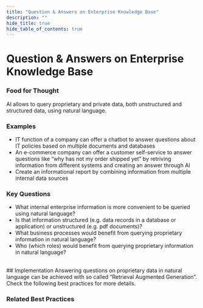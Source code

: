 ```yaml
---
title: "Question & Answers on Enterprise Knowledge Base"
description: ""
hide_title: true
hide_table_of_contents: true
---
```



<PageViewTracker featureName="AI_CAPABILITY_QUESTION_ANSWER_ON_ENTERPRISE_KNOWLEDGE_BASE" />

<div className="hero-header">
  <h1>Question & Answers on Enterprise Knowledge Base</h1>
</div>

### Food for Thought

AI allows to query proprietary and private data, both unstructured and structured data, using natural language. 

### Examples

- IT function of a company can offer a chatbot to answer questions about IT policies based on multiple documents and databases
- An e-commerce company can offer a customer self-service to answer questions like “why has not my order shipped yet” by retriving information from different systems and creating an answer through AI 
- Create an informational report by combining information from multiple internal data sources

### Key Questions

- What internal enterprise information is more convenient to be queried using natural language?
- Is that information structured (e.g. data records in a database or application) or unstructured (e.g. pdf documents)?
- What business processes would benefit from querying proprietary information in natural language?
- Who (which roles) would benefit from querying proprietary information in natural language?

<br />

<div className="section-with-background blue">
  ## Implementation
  Answering questions on proprietary data in natural language can be achieved with so called “Retrieval Augmented Generation”. Check the following best practices for more details.

### Related Best Practices

<ul className="button-grid">
  <IconLinkButton href="/docs/technical-view/generative-ai/rag/" text="Retrieval Augmented Generation" />
</ul>

</div>

